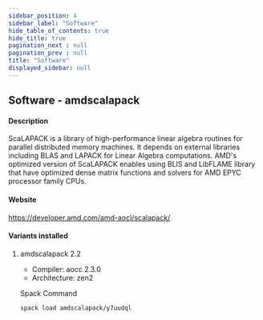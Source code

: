 ```yaml
---
sidebar_position: 4
sidebar_label: "Software"
hide_table_of_contents: true
hide_title: true
pagination_next : null
pagination_prev : null
title: "Software"
displayed_sidebar: null
---
```


## Software - amdscalapack


#### Description
ScaLAPACK is a library of high-performance linear algebra routines for parallel distributed memory machines. It depends on external libraries including BLAS and LAPACK for Linear Algebra computations. AMD's optimized version of ScaLAPACK enables using BLIS and LibFLAME library that have optimized dense matrix functions and solvers for AMD EPYC processor family CPUs.

#### Website
https://developer.amd.com/amd-aocl/scalapack/

#### Variants installed

1. amdscalapack 2.2

    - Compiler: aocc 2.3.0
    - Architecture: zen2

    Spack Command
    ```bash
    spack load amdscalapack/y7uudql
    ```
